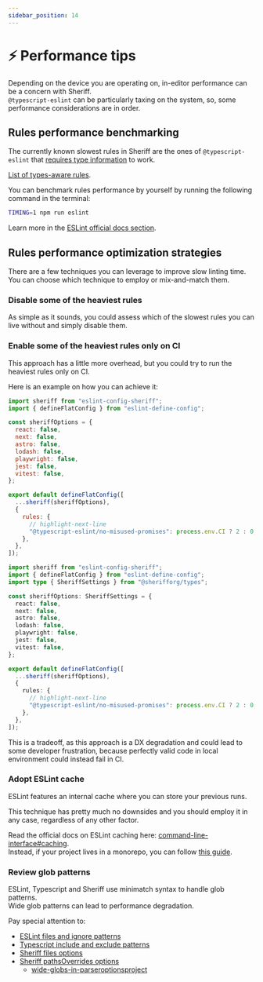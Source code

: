 ```yaml
---
sidebar_position: 14
---
```



# ⚡ Performance tips

Depending on the device you are operating on, in-editor performance can be a concern with Sheriff. <br />
`@typescript-eslint` can be particularly taxing on the system, so, some performance considerations are in order.

## Rules performance benchmarking

The currently known slowest rules in Sheriff are the ones of `@typescript-eslint` that [requires type information](https://typescript-eslint.io/getting-started/typed-linting) to work.

[List of types-aware rules](https://typescript-eslint.io/rules/?=typeInformation).

You can benchmark rules performance by yourself by running the following command in the terminal:

```bash npm2yarn
TIMING=1 npm run eslint
```

Learn more in the [ESLint official docs section](https://eslint.org/docs/latest/extend/custom-rules#profile-rule-performance).

## Rules performance optimization strategies

There are a few techniques you can leverage to improve slow linting time. <br />
You can choose which technique to employ or mix-and-match them.

### Disable some of the heaviest rules

As simple as it sounds, you could assess which of the slowest rules you can live without and simply disable them.

### Enable some of the heaviest rules only on CI

This approach has a little more overhead, but you could try to run the heaviest rules only on CI.

Here is an example on how you can achieve it:

<Tabs groupId="tsorjs">
  <TabItem value="JS" label="JS">

```js title="eslint.config.js"
import sheriff from "eslint-config-sheriff";
import { defineFlatConfig } from "eslint-define-config";

const sheriffOptions = {
  react: false,
  next: false,
  astro: false,
  lodash: false,
  playwright: false,
  jest: false,
  vitest: false,
};

export default defineFlatConfig([
  ...sheriff(sheriffOptions),
  {
    rules: {
      // highlight-next-line
      "@typescript-eslint/no-misused-promises": process.env.CI ? 2 : 0,
    },
  },
]);
```

</TabItem>
<TabItem value="TS" label="TS">

```ts title="eslint.config.ts"
import sheriff from "eslint-config-sheriff";
import { defineFlatConfig } from "eslint-define-config";
import type { SheriffSettings } from "@sherifforg/types";

const sheriffOptions: SheriffSettings = {
  react: false,
  next: false,
  astro: false,
  lodash: false,
  playwright: false,
  jest: false,
  vitest: false,
};

export default defineFlatConfig([
  ...sheriff(sheriffOptions),
  {
    rules: {
      // highlight-next-line
      "@typescript-eslint/no-misused-promises": process.env.CI ? 2 : 0,
    },
  },
]);
```

  </TabItem>
</Tabs>

This is a tradeoff, as this approach is a DX degradation and could lead to some developer frustration, because perfectly valid code in local environment could instead fail in CI.

### Adopt ESLint cache

ESLint features an internal cache where you can store your previous runs.

This technique has pretty much no downsides and you should employ it in any case, regardless of any other factor.

Read the official docs on ESLint caching here: [command-line-interface#caching](https://eslint.org/docs/latest/use/command-line-interface#caching). <br />
Instead, if your project lives in a monorepo, you can follow [this guide](https://www.shew.dev/monorepos/guardrails/eslint).

### Review glob patterns

ESLint, Typescript and Sheriff use minimatch syntax to handle glob patterns. <br />
Wide glob patterns can lead to performance degradation.

Pay special attention to:

- [ESLint files and ignore patterns](https://eslint.org/docs/latest/use/configure/configuration-files-new#specifying-files-and-ignores)
- [Typescript include and exclude patterns](https://typescript-eslint.io/linting/troubleshooting/performance-troubleshooting/#wide-includes-in-your-tsconfig)
- [Sheriff files options](./configuration#files)
- [Sheriff pathsOverrides options](./configuration#pathsoverrides)
  - [wide-globs-in-parseroptionsproject](https://typescript-eslint.io/linting/typed-linting/monorepos/#wide-globs-in-parseroptionsproject)
